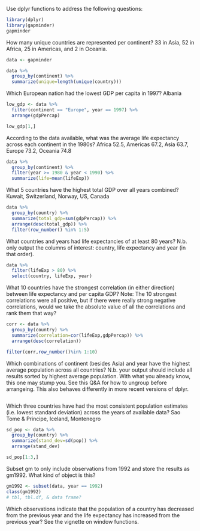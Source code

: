 Use dplyr functions to address the following questions:

```r
library(dplyr)
library(gapminder)
gapminder
```

How many unique countries are represented per continent?
33 in Asia, 52 in Africa, 25 in Americas, and 2 in Oceania.
```r
data <- gapminder

data %>%
  group_by(continent) %>%
  summarize(unique=length(unique(country)))
```

Which European nation had the lowest GDP per capita in 1997?
Albania
```r
low_gdp <- data %>%
  filter(continent == "Europe", year == 1997) %>%
  arrange(gdpPercap)

low_gdp[1,]
```

According to the data available, what was the average life expectancy across each continent in the 1980s?
Africa 52.5, Americas 67.2, Asia 63.7, Europe 73.2, Oceania 74.8
``` r
data %>% 
  group_by(continent) %>%
  filter(year >= 1980 & year < 1990) %>%
  summarize(life=mean(lifeExp))
```

What 5 countries have the highest total GDP over all years combined?
Kuwait, Switzerland, Norway, US, Canada

```r
data %>%
  group_by(country) %>%
  summarize(total_gdp=sum(gdpPercap)) %>%
  arrange(desc(total_gdp)) %>%
  filter(row_number() %in% 1:5)
```

What countries and years had life expectancies of at least 80 years? N.b. only output the columns of interest: country, life expectancy and year (in that order).
```r
data %>%
  filter(lifeExp > 80) %>%
  select(country, lifeExp, year)
```

What 10 countries have the strongest correlation (in either direction) between life expectancy and per capita GDP?
Note: The 10 strongest correlations were all positive, but if there were really strong negative correlations, would we take the absolute value of all the correlations and rank them that way?
```r
corr <- data %>%
  group_by(country) %>%
  summarize(correlation=cor(lifeExp,gdpPercap)) %>%
  arrange(desc(correlation))

filter(corr,row_number()%in% 1:10)
```

Which combinations of continent (besides Asia) and year have the highest average population across all countries? N.b. your output should include all results sorted by highest average population. With what you already know, this one may stump you. See this Q&A for how to ungroup before arrangeing. This also behaves differently in more recent versions of dplyr.
```r


```

Which three countries have had the most consistent population estimates (i.e. lowest standard deviation) across the years of available data?
Sao Tome & Principe, Iceland, Montenegro
```r
sd_pop <- data %>%
  group_by(country) %>%
  summarize(stand_dev=sd(pop)) %>%
  arrange(stand_dev)

sd_pop[1:3,]
```

Subset gm to only include observations from 1992 and store the results as gm1992. What kind of object is
this?

``` r
gm1992 <- subset(data, year == 1992)
class(gm1992)
# tbl, tbl.df, & data frame?
```

Which observations indicate that the population of a country has decreased from the previous year and the life expectancy has increased from the previous year? See the vignette on window functions.

```r


```





